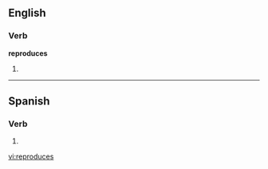 ==English==

===Verb===
'''reproduces'''

# {{third-person singular of|[[reproduce]]}}

----

==Spanish==

===Verb===
{{es-verb-form|reproducir}}

# {{es-verb form of|ending=ir|mood=indicative|tense=present|pers=2|formal=no|number=singular|[[reproducir]]}}

[[vi:reproduces]]